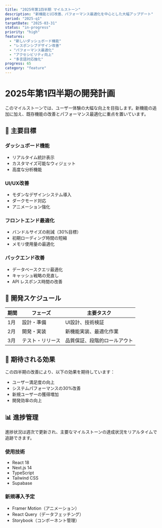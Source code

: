 ```yaml
---
title: "2025年第1四半期 マイルストーン"
description: "新機能とUI改善、パフォーマンス最適化を中心とした大幅アップデート"
period: "2025-q1"
targetDate: "2025-03-31"
status: "in-progress"
priority: "high"
features:
  - "新しいダッシュボード機能"
  - "レスポンシブデザイン改善"
  - "パフォーマンス最適化"
  - "アクセシビリティ向上"
  - "多言語対応強化"
progress: 65
category: "feature"
---
```


# 2025年第1四半期の開発計画

このマイルストーンでは、ユーザー体験の大幅な向上を目指します。新機能の追加に加え、既存機能の改善とパフォーマンス最適化に重点を置いています。

## 🎯 主要目標

<Accordion title="新機能の実装" defaultOpen={true} variant="bordered">

### ダッシュボード機能
- リアルタイム統計表示
- カスタマイズ可能なウィジェット
- 高度な分析機能

### UI/UX改善
- モダンなデザインシステム導入
- ダークモード対応
- アニメーション強化

</Accordion>

<Accordion title="パフォーマンス最適化">

### フロントエンド最適化
- バンドルサイズの削減（30%目標）
- 初期ローディング時間の短縮
- メモリ使用量の最適化

### バックエンド改善
- データベースクエリ最適化
- キャッシュ戦略の見直し
- API レスポンス時間の改善

</Accordion>

## 📅 開発スケジュール

| 期間 | フェーズ | 主要タスク |
|------|----------|------------|
| 1月 | 設計・準備 | UI設計、技術検証 |
| 2月 | 開発・実装 | 新機能実装、最適化作業 |
| 3月 | テスト・リリース | 品質保証、段階的ロールアウト |

## 🚀 期待される効果

この四半期の改善により、以下の効果を期待しています：

- ユーザー満足度の向上
- システムパフォーマンスの30%改善
- 新規ユーザーの獲得増加
- 開発効率の向上

## 📊 進捗管理

進捗状況は週次で更新され、主要なマイルストーンの達成状況をリアルタイムで追跡できます。

<Accordion title="技術的詳細" variant="filled">

### 使用技術
- React 18
- Next.js 14
- TypeScript
- Tailwind CSS
- Supabase

### 新規導入予定
- Framer Motion（アニメーション）
- React Query（データフェッチング）
- Storybook（コンポーネント管理）

</Accordion> 
